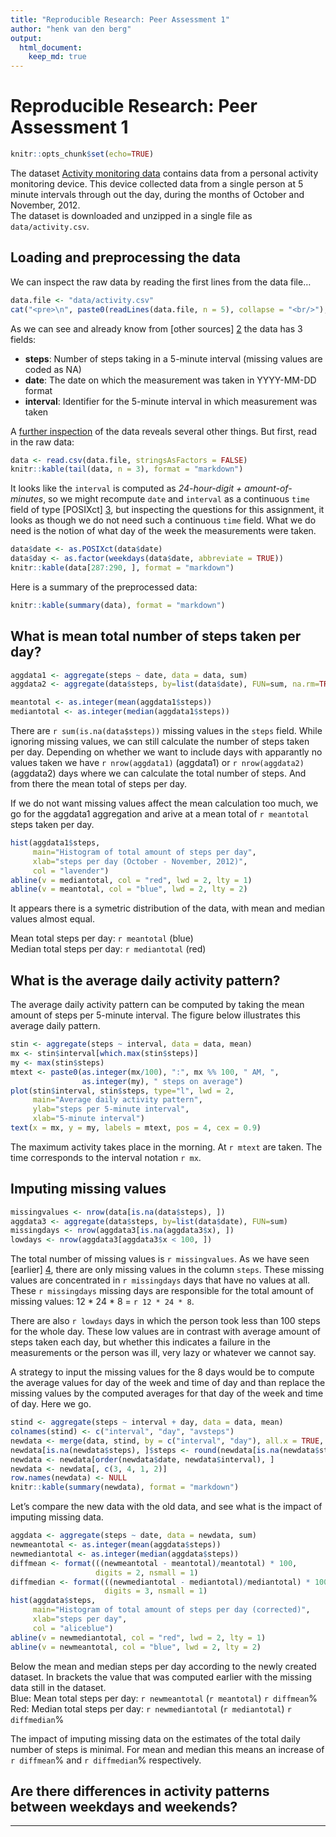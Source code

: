 ```yaml
---
title: "Reproducible Research: Peer Assessment 1"
author: "henk van den berg"
output: 
  html_document:
    keep_md: true
---
```


Reproducible Research: Peer Assessment 1
========================================

```r
knitr::opts_chunk$set(echo=TRUE)
```

<!--
Downloading a dataset from the internet and unzipping it into a local data
directory is a repeating chore. The `.LoadData()` function in 'load_data.R' does
just that. Because the 'activity.zip' is already part of the forked repository, 
we'll construct a local URL for the `urls` parameter of the function. But we
might also have used
https://d396qusza40orc.cloudfront.net/repdata%2Fdata%2Factivity.zip

```r
download.env <- new.env()
source("load_data.R", local = download.env)
download.env$.LoadData(file.path("file:/", getwd(), "activity.zip"))
rm(download.env)
```

Although the previous code chunck was *commented out* (for html) it is still
being processed by knitr.
-->

The dataset [Activity monitoring data][1] contains data from a personal activity 
monitoring device. This device collected data from a single person at 5 minute 
intervals through out
the day, during the months of October and November, 2012.  
The dataset is downloaded and unzipped in a single file as `data/activity.csv`.

## Loading and preprocessing the data

We can inspect the raw data by reading the first lines from the data file...
```r
data.file <- "data/activity.csv"
cat("<pre>\n", paste0(readLines(data.file, n = 5), collapse = "<br/>"), "\n</pre>", sep = "")
```

As we can see and already know from [other sources] [2] the data has 3 fields:

- **steps**: Number of steps taking in a 5-minute interval 
(missing values are coded as NA)
- **date**: The date on which the measurement was taken in YYYY-MM-DD format
- **interval**: Identifier for the 5-minute interval in which measurement was 
taken

A <a href="data/activity.csv" target="_blank">further inspection</a> of the data 
reveals several other things. But first, read in the raw data:

```r
data <- read.csv(data.file, stringsAsFactors = FALSE)
knitr::kable(tail(data, n = 3), format = "markdown")
```

It looks like the `interval` is computed as *24-hour-digit + amount-of-minutes*,
so we might recompute `date` and `interval` as a continuous `time` field of 
type [POSIXct] [3], but inspecting the questions for this assignment, it looks
as though we do not need such a continuous `time` field. What we do need is
the notion of what day of the week the measurements were taken.

```r
data$date <- as.POSIXct(data$date)
data$day <- as.factor(weekdays(data$date, abbreviate = TRUE))
knitr::kable(data[287:290, ], format = "markdown")
```

<a id="summary"/>
Here is a summary of the preprocessed data:
```r
knitr::kable(summary(data), format = "markdown")
```

## What is mean total number of steps taken per day?
```r
aggdata1 <- aggregate(steps ~ date, data = data, sum)
aggdata2 <- aggregate(data$steps, by=list(data$date), FUN=sum, na.rm=TRUE)

meantotal <- as.integer(mean(aggdata1$steps))
mediantotal <- as.integer(median(aggdata1$steps))
```

There are `r sum(is.na(data$steps))` missing values in 
the `steps` field.
While ignoring missing values, we can still calculate the number of steps
taken per day.  Depending on whether we want to include days with apparantly 
no values taken we have `r nrow(aggdata1)` (aggdata1) or `r nrow(aggdata2)` 
(aggdata2) days where we
can calculate the total number of steps. And from there the mean total of steps
per day.

If we do not want missing values affect the mean calculation too much, we
go for the aggdata1 aggregation and
arive at a mean total of `r meantotal` steps taken per day.

```r
hist(aggdata1$steps,
     main="Histogram of total amount of steps per day", 
     xlab="steps per day (October - November, 2012)",
     col = "lavender")
abline(v = mediantotal, col = "red", lwd = 2, lty = 1)
abline(v = meantotal, col = "blue", lwd = 2, lty = 2)
```

It appears there is a symetric distribution of the data, with mean and median 
values almost equal.

Mean total steps per day: `r meantotal` (blue)  
Median total steps per day:  `r mediantotal` (red)

## What is the average daily activity pattern?

The average daily activity pattern can be computed by taking the mean amount of
steps per 5-minute interval. The figure below illustrates this average daily
pattern.

```r
stin <- aggregate(steps ~ interval, data = data, mean)
mx <- stin$interval[which.max(stin$steps)]
my <- max(stin$steps)
mtext <- paste0(as.integer(mx/100), ":", mx %% 100, " AM, ", 
                as.integer(my), " steps on average")
plot(stin$interval, stin$steps, type="l", lwd = 2,
     main="Average daily activity pattern",
     ylab="steps per 5-minute interval",
     xlab="5-minute interval")
text(x = mx, y = my, labels = mtext, pos = 4, cex = 0.9)
```

The maximum activity takes place in the morning. At `r mtext` are taken. The 
time corresponds to the interval notation `r mx`.

## Imputing missing values

```r
missingvalues <- nrow(data[is.na(data$steps), ])
aggdata3 <- aggregate(data$steps, by=list(data$date), FUN=sum)
missingdays <- nrow(aggdata3[is.na(aggdata3$x), ])
lowdays <- nrow(aggdata3[aggdata3$x < 100, ])
```

The total number of missing values is `r missingvalues`. As we have seen
[earlier] [4], there are only missing values in the column `steps`. These
missing values are concentrated in `r missingdays` days that have no values
at all. These `r missingdays` missing days are responsible for the total
amount of missing values: 12 * 24 * 8 = `r 12 * 24 * 8`.

There are also `r lowdays` days in which the person took less than 100 steps
for the whole day. These low values are in contrast with average amount of steps taken
each day, but whether this indicates a failure in the measurements or the
person was ill, very lazy or whatever we cannot say.

A strategy to input the missing values for the 8 days would be to compute the 
average values for day of the week and time of day and than replace the missing values by
the computed averages for that day of the week and time of day. Here we go.

```r
stind <- aggregate(steps ~ interval + day, data = data, mean)
colnames(stind) <- c("interval", "day", "avsteps")
newdata <- merge(data, stind, by = c("interval", "day"), all.x = TRUE, sort = FALSE)
newdata[is.na(newdata$steps), ]$steps <- round(newdata[is.na(newdata$steps), ]$avsteps)
newdata <- newdata[order(newdata$date, newdata$interval), ]
newdata <- newdata[, c(3, 4, 1, 2)]
row.names(newdata) <- NULL
knitr::kable(summary(newdata), format = "markdown")
```

Let's compare the new data with the old data, and see what is the impact of 
imputing missing data.

```r
aggdata <- aggregate(steps ~ date, data = newdata, sum)
newmeantotal <- as.integer(mean(aggdata$steps))
newmediantotal <- as.integer(median(aggdata$steps))
diffmean <- format(((newmeantotal - meantotal)/meantotal) * 100, 
                   digits = 2, nsmall = 1)
diffmedian <- format(((newmediantotal - mediantotal)/mediantotal) * 100, 
                     digits = 3, nsmall = 1)
hist(aggdata$steps,
     main="Histogram of total amount of steps per day (corrected)", 
     xlab="steps per day",
     col = "aliceblue")
abline(v = newmediantotal, col = "red", lwd = 2, lty = 1)
abline(v = newmeantotal, col = "blue", lwd = 2, lty = 2)
```

Below the mean and median steps per day according to the newly created dataset.
In brackets the value that was
computed earlier with the missing data still in the dataset.   
Blue: Mean total steps per day: `r newmeantotal` (`r meantotal`) `r diffmean`%   
Red: Median total steps per day:  `r newmediantotal` (`r mediantotal`) `r diffmedian`%

The impact of imputing missing data on the estimates of the total daily number 
of steps is minimal. For mean and median this means an increase of
`r diffmean`% and `r diffmedian`% respectively.

## Are there differences in activity patterns between weekdays and weekends?


***
[1]: https://d396qusza40orc.cloudfront.net/repdata%2Fdata%2Factivity.zip
[2]: https://github.com/rdpeng/RepData_PeerAssessment1/blob/master/README.md
[3]: https://stat.ethz.ch/R-manual/R-devel/library/base/html/DateTimeClasses.html
[4]: #summary

